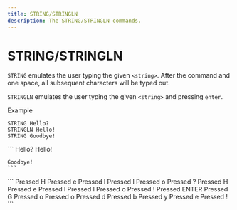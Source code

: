 ```yaml
---
title: STRING/STRINGLN
description: The STRING/STRINGLN commands.
---
```



# STRING/STRINGLN
`STRING` emulates the user typing the given `<string>`. After the command and one space, all subsequent characters will be typed out.

`STRINGLN` emulates the user typing the given `<string>` and pressing `enter`.

Example
```
STRING Hello?
STRINGLN Hello!
STRING Goodbye!
```

<Tabs>
 <TabItem value="typed" label="Typed Text" default>
    ```
    Hello?
    Hello!

    Goodbye!
    ```
 </TabItem>

 <TabItem value="action_log" label="Action Log">
    ```
    Pressed H
    Pressed e
    Pressed l
    Pressed l
    Pressed o
    Pressed ?
    Pressed H
    Pressed e
    Pressed l
    Pressed l
    Pressed o
    Pressed !
    Pressed ENTER
    Pressed G
    Pressed o
    Pressed o
    Pressed d
    Pressed b
    Pressed y
    Pressed e
    Pressed !
    ```
 </TabItem>
</Tabs>
